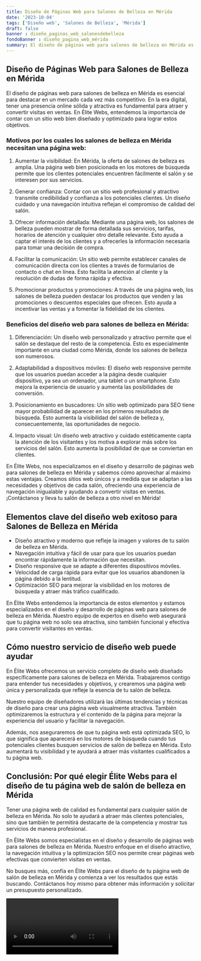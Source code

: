 ```yaml
---
title: Diseño de Páginas Web para Salones de Belleza en Mérida
date: '2023-10-04'
tags: ['Diseño web', 'Salones de Belleza', 'Mérida']
draft: false
banner : diseño_paginas_web_salonesdebelleza
fondoBanner : diseño_pagina_web_mérida
summary: El diseño de páginas web para salones de belleza en Mérida es esencial para destacar en un mercado cada vez más competitivo. En la era digital, tener una presencia online sólida y atractiva es fundamental para atraer y convertir visitas en ventas. En Élite Webs, entendemos la importancia de contar con un sitio web bien diseñado y optimizado para lograr estos objetivos.
---
```


## Diseño de Páginas Web para Salones de Belleza en Mérida

El diseño de páginas web para salones de belleza en Mérida es esencial para destacar en un mercado cada vez más competitivo. En la era digital, tener una presencia online sólida y atractiva es fundamental para atraer y convertir visitas en ventas. En Élite Webs, entendemos la importancia de contar con un sitio web bien diseñado y optimizado para lograr estos objetivos.

### Motivos por los cuales los salones de belleza en Mérida necesitan una página web:

1. Aumentar la visibilidad: En Mérida, la oferta de salones de belleza es amplia. Una página web bien posicionada en los motores de búsqueda permite que los clientes potenciales encuentren fácilmente el salón y se interesen por sus servicios.

2. Generar confianza: Contar con un sitio web profesional y atractivo transmite credibilidad y confianza a los potenciales clientes. Un diseño cuidado y una navegación intuitiva reflejan el compromiso de calidad del salón.

3. Ofrecer información detallada: Mediante una página web, los salones de belleza pueden mostrar de forma detallada sus servicios, tarifas, horarios de atención y cualquier otro detalle relevante. Esto ayuda a captar el interés de los clientes y a ofrecerles la información necesaria para tomar una decisión de compra.

4. Facilitar la comunicación: Un sitio web permite establecer canales de comunicación directa con los clientes a través de formularios de contacto o chat en línea. Esto facilita la atención al cliente y la resolución de dudas de forma rápida y efectiva.

5. Promocionar productos y promociones: A través de una página web, los salones de belleza pueden destacar los productos que venden y las promociones o descuentos especiales que ofrecen. Esto ayuda a incentivar las ventas y a fomentar la fidelidad de los clientes.

### Beneficios del diseño web para salones de belleza en Mérida:

1. Diferenciación: Un diseño web personalizado y atractivo permite que el salón se destaque del resto de la competencia. Esto es especialmente importante en una ciudad como Mérida, donde los salones de belleza son numerosos.

2. Adaptabilidad a dispositivos móviles: El diseño web responsive permite que los usuarios puedan acceder a la página desde cualquier dispositivo, ya sea un ordenador, una tablet o un smartphone. Esto mejora la experiencia de usuario y aumenta las posibilidades de conversión.

3. Posicionamiento en buscadores: Un sitio web optimizado para SEO tiene mayor probabilidad de aparecer en los primeros resultados de búsqueda. Esto aumenta la visibilidad del salón de belleza y, consecuentemente, las oportunidades de negocio.

4. Impacto visual: Un diseño web atractivo y cuidado estéticamente capta la atención de los visitantes y los motiva a explorar más sobre los servicios del salón. Esto aumenta la posibilidad de que se conviertan en clientes.

En Élite Webs, nos especializamos en el diseño y desarrollo de páginas web para salones de belleza en Mérida y sabemos cómo aprovechar al máximo estas ventajas. Creamos sitios web únicos y a medida que se adaptan a las necesidades y objetivos de cada salón, ofreciendo una experiencia de navegación inigualable y ayudando a convertir visitas en ventas. ¡Contáctanos y lleva tu salón de belleza a otro nivel en Mérida!

<GifSeo />

<Cta />

## Elementos clave del diseño web exitoso para Salones de Belleza en Mérida

- Diseño atractivo y moderno que refleje la imagen y valores de tu salón de belleza en Mérida.
- Navegación intuitiva y fácil de usar para que los usuarios puedan encontrar rápidamente la información que necesitan.
- Diseño responsive que se adapte a diferentes dispositivos móviles.
- Velocidad de carga rápida para evitar que los usuarios abandonen la página debido a la lentitud.
- Optimización SEO para mejorar la visibilidad en los motores de búsqueda y atraer más tráfico cualificado.

En Élite Webs entendemos la importancia de estos elementos y estamos especializados en el diseño y desarrollo de páginas web para salones de belleza en Mérida. Nuestro equipo de expertos en diseño web asegurará que tu página web no solo sea atractiva, sino también funcional y efectiva para convertir visitantes en ventas.

## Cómo nuestro servicio de diseño web puede ayudar

En Élite Webs ofrecemos un servicio completo de diseño web diseñado específicamente para salones de belleza en Mérida. Trabajaremos contigo para entender tus necesidades y objetivos, y crearemos una página web única y personalizada que refleje la esencia de tu salón de belleza.

Nuestro equipo de diseñadores utilizará las últimas tendencias y técnicas de diseño para crear una página web visualmente atractiva. También optimizaremos la estructura y el contenido de la página para mejorar la experiencia del usuario y facilitar la navegación.

Además, nos aseguraremos de que tu página web está optimizada SEO, lo que significa que aparecerá en los motores de búsqueda cuando tus potenciales clientes busquen servicios de salón de belleza en Mérida. Esto aumentará tu visibilidad y te ayudará a atraer más visitantes cualificados a tu página web.

## Conclusión: Por qué elegir Élite Webs para el diseño de tu página web de salón de belleza en Mérida

Tener una página web de calidad es fundamental para cualquier salón de belleza en Mérida. No solo te ayudará a atraer más clientes potenciales, sino que también te permitirá destacarte de la competencia y mostrar tus servicios de manera profesional.

En Élite Webs somos especialistas en el diseño y desarrollo de páginas web para salones de belleza en Mérida. Nuestro enfoque en el diseño atractivo, la navegación intuitiva y la optimización SEO nos permite crear páginas web efectivas que convierten visitas en ventas.

No busques más, confía en Élite Webs para el diseño de tu página web de salón de belleza en Mérida y comienza a ver los resultados que estás buscando. Contáctanos hoy mismo para obtener más información y solicitar un presupuesto personalizado.

<Video />

<CtaBot job='Salones de Belleza' city='Mérida'/>

<Gmaps query='Mérida+españa+maps' />